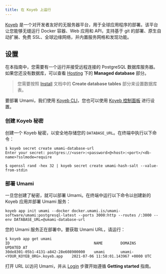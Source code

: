 ```yaml
---
title: 在 Koyeb 上运行
---
```


[Koyeb](https://www.koyeb.com) 是一个对开发者友好的无服务器平台，用于全球应用程序的部署。该平台让您能够无缝运行 Docker 容器、Web 应用和 API，支持基于 git 的部署、原生自动扩展、免费 SSL、全球边缘网络，并内置服务网格和发现功能。

## 设置

在本指南中，您需要有一个运行并接受远程连接的 PostgreSQL 数据库服务器。如果您还没有数据库，可以查看 [Hosting](/docs/guides/hosting) 下的 **Managed database** 部分。

> 您需要按照 [Install](/docs/install) 文档中的 **Create database tables** 部分来设置数据库表。

要部署 Umami，我们使用 [Koyeb CLI](https://github.com/koyeb/koyeb-cli)，您也可以使用 [Koyeb 控制面板](https://app.koyeb.com) 进行设置。

### 创建 Koyeb 秘密

创建一个 Koyeb 秘密，以安全地存储您的 `DATABASE_URL`。在终端中执行以下命令：

```shell
$ koyeb secret create umami-database-url
Enter your secret: postgres://<user>:<password>@<host>:<port>/<db-name>?sslmode=require

$ openssl rand -hex 32 | koyeb secret create umami-hash-salt --value-from-stdin
```

### 部署 Umami

一旦您创建了秘密，就可以部署 Umami。在终端中运行以下命令以创建新的 Koyeb 应用并部署 Umami 服务：

```shell
koyeb app init umami --docker docker.umami.is/umami-software/umami:postgresql-latest --ports 3000:http --routes /:3000 --env DATABASE_URL=@umami-database-url
```

您的 Umami 服务正在部署中。要获取 Umami URL，请运行：

```shell
$ koyeb app get umami
ID                                  	NAME     	DOMAINS                         	UPDATED AT
30de8301-05b1-4131-a842-28e608900000	umami   	umami-<YOUR_KOYEB_ORG>.koyeb.app	2021-07-06 11:58:01.143967 +0000 UTC
```

打开 URL 以访问 Umami，并从 [Login](/docs/login) 步骤开始遵循 **Getting started** 指南。